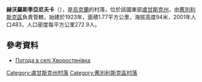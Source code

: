 {{coord|49|8|28|N|38|52|50|E|scale:100000|display=title}}

'''赫沃羅斯季亞尼夫卡'''（{{lang-uk|Хворостянівка}}），是[[烏克蘭|烏克蘭]]的村落，位於該國東部[[盧甘斯克州|盧甘斯克州]]，由[[舊別利斯克區|舊別利斯克區]]負責管轄，始建於1923年，面積1.77平方公里，海拔高度94米，2001年人口483，人口密度每平方公里272.9人。

==參考資料==
* [http://weather.in.ua/ua/lyganskaja/27293 Погода в селі Хворостянівка] {{Wayback|url=http://weather.in.ua/ua/lyganskaja/27293 |date=20111220010313 }}

{{DEFAULTSORT:Хворостянівка}}
[[Category:盧甘斯克州村落|Category:盧甘斯克州村落]]
[[Category:舊別利斯克區村落|Category:舊別利斯克區村落]]


{{Luhansk-geo-stub}}